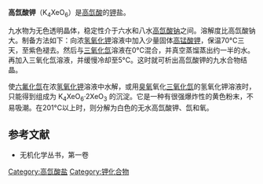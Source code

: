 {{Chembox
| Name = 
| NameEn = potassium perxenate<br>potassium xenonate(VII)
| CustomizedImage=[[File:4.svg|File:4.svg]] [[File:K+.svg|File:K+.svg]] [[File:Chemical_structure_of_perxenate_ion.svg|File:Chemical structure of perxenate ion.svg]]
| IUPACName = 
| IUPACNameZh = 
| OtherNames = 
| Section1 = {{Chembox Identifiers
|   CASNo = 81753-01-7
|   CASNo_Ref = {{cascite|correct|CAS}}
|   CASNo_Comment = 无水
|   CASNo2 = 60763-18-0
|   CASNo2_Ref = {{cascite|correct|CAS}}
|   CASNo2_Comment = 九水
|   PubChem = 
|   SMILES =  }}
| Section2 = {{Chembox Properties
|   Formula = K<sub>4</sub>XeO<sub>6</sub>
|   MolarMass = 
|   Appearance = 
|   Density = 
|   MeltingPt = 
|   BoilingPt = 
|   Solubility =  }}
| Section3 = {{Chembox Hazards
|   MainHazards = 
|   FlashPt = 
|   Autoignition =  }}
}}

'''高氙酸钾'''（K<sub>4</sub>XeO<sub>6</sub>）是[[高氙酸|高氙酸]]的[[钾|钾]]盐。

九水物为无色透明晶体，稳定性介于六水和八水[[高氙酸钠|高氙酸钠]]之间。溶解度比高氙酸钠大。制备方法如下：向浓[[氢氧化钾|氢氧化钾]]溶液中加入少量固体[[高锰酸钾|高锰酸钾]]，保温70°C三天，至紫色褪去。然后与[[三氧化氙|三氧化氙]]溶液在0°C混合，并真空蒸馏蒸出约一半的水。再加入三氧化氙溶液，并缓慢冷却至5°C。这时就可析出高氙酸钾的九水合物结晶。

使[[六氟化氙|六氟化氙]]在浓[[氢氧化钾|氢氧化钾]]溶液中水解，或用[[臭氧|臭氧]]氧化[[三氧化氙|三氧化氙]]的氢氧化钾溶液时，只能得到组成为 K<sub>4</sub>XeO<sub>6</sub>·2XeO<sub>3</sub> 的沉淀。它是一种有很强爆炸性的黄色粉末，不易吸潮。在201°C以上时，则分解为白色的无水高氙酸钾、氙和氧。

==参考文献==
*无机化学丛书，第一卷
{{钾化合物}}
[[Category:高氙酸盐|Category:高氙酸盐]]
[[Category:钾化合物|Category:钾化合物]]